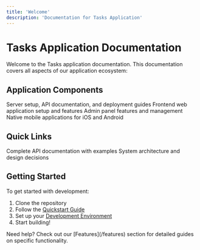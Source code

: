 ```yaml
---
title: 'Welcome'
description: 'Documentation for Tasks Application'
---
```


# Tasks Application Documentation

Welcome to the Tasks application documentation. This documentation covers all aspects of our application ecosystem:

## Application Components

<CardGroup cols={2}>
  <Card
    title="Backend API"
    icon="code"
    href="/backend/setup"
  >
    Server setup, API documentation, and deployment guides
  </Card>
  <Card
    title="Web Application"
    icon="globe"
    href="/frontend/web/setup"
  >
    Frontend web application setup and features
  </Card>
  <Card
    title="Admin Dashboard"
    icon="shield"
    href="/frontend/admin/setup"
  >
    Admin panel features and management
  </Card>
  <Card
    title="Mobile Apps"
    icon="mobile"
    href="/mobile/setup"
  >
    Native mobile applications for iOS and Android
  </Card>
</CardGroup>

## Quick Links

<CardGroup cols={2}>
  <Card
    title="API Reference"
    icon="api"
    href="/api-reference/introduction"
  >
    Complete API documentation with examples
  </Card>
  <Card
    title="Architecture"
    icon="building"
    href="/architecture"
  >
    System architecture and design decisions
  </Card>
</CardGroup>

## Getting Started

To get started with development:

1. Clone the repository
2. Follow the [Quickstart Guide](/quickstart)
3. Set up your [Development Environment](/backend/environment)
4. Start building!

<Note>
  Need help? Check out our [Features](/features) section for detailed guides on specific functionality.
</Note>
